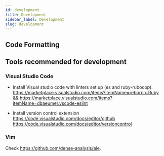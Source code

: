 ```yaml
---
id: development
title: Development
sidebar_label: Development
slug: development
---
```


## Code Formatting

## Tools recommended for development

### Visual Studio Code
- Install Visual studio code with linters set up (es and ruby-rubocop):
  https://marketplace.visualstudio.com/items?itemName=rebornix.Ruby && https://marketplace.visualstudio.com/items?itemName=dbaeumer.vscode-eslint

- Install version control extension
https://code.visualstudio.com/docs/editor/github
https://code.visualstudio.com/docs/editor/versioncontrol

### Vim
Check https://github.com/dense-analysis/ale.